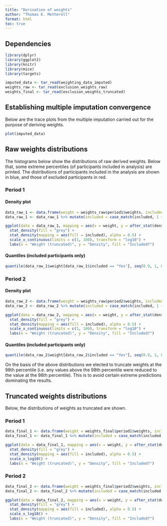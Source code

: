 ---
title: "Derivation of weights"
author: "Thomas E. Metherell"
format: html
toc: true
---

## Dependencies

```{r dependencies}
library(dplyr)
library(ggplot2)
library(knitr)
library(mice)
library(targets)

imputed_data <- tar_read(weighting_data_imputed)
weights_raw <- tar_read(exclusion_weights_raw)
weights_final <- tar_read(exclusion_weights_truncated)
```

## Establishing multiple imputation convergence

Below are the trace plots from the multiple imputation carried out for the purpose of deriving weights.

```{r convergence}
plot(imputed_data)
```

## Raw weights distributions

The histograms below show the distributions of raw derived weights. Below that, some extreme percentiles (of participants included in analysis) are printed. The distributions of participants included in the analysis are shown in blue, and those of excluded participants in red.

### Period 1

#### Density plot

```{r raw_1_1}
data_raw_1 <- data.frame(weight = weights_raw$period1$weights, included = weights_raw$period1$included)
data_raw_1 <- data_raw_1 %>% mutate(included = case_match(included, 1 ~ "Yes", 0 ~ "No"))

ggplot(data = data_raw_1, mapping = aes(x = weight, y = after_stat(density))) +
  stat_density(fill = "grey") +
  stat_density(mapping = aes(fill = included), alpha = 0.5) +
  scale_x_continuous(limits = c(1, 100), transform = "log10") +
  labs(x = "Weight (truncated)", y = "Density", fill = "Included?")
```

#### Quantiles (included participants only)

```{r raw_1_2}
quantile(data_raw_1$weight[data_raw_1$included == "Yes"], seq(0.9, 1, 0.01)) |> kable()
```

### Period 2

#### Density plot

```{r raw_2_1}
data_raw_2 <- data.frame(weight = weights_raw$period2$weights, included = weights_raw$period2$included)
data_raw_2 <- data_raw_2 %>% mutate(included = case_match(included, 1 ~ "Yes", 0 ~ "No"))

ggplot(data = data_raw_2, mapping = aes(x = weight, y = after_stat(density))) +
  stat_density(fill = "grey") +
  stat_density(mapping = aes(fill = included), alpha = 0.5) +
  scale_x_continuous(limits = c(1, 100), transform = "log10") +
  labs(x = "Weight (truncated)", y = "Density", fill = "Included?")
```

#### Quantiles (included participants only)

```{r raw_2_2}
quantile(data_raw_2$weight[data_raw_2$included == "Yes"], seq(0.9, 1, 0.01)) |> kable()
```

On the basis of the above distributions we elected to truncate weights at the 98th percentile (i.e. any values above the 98th percentile were reduced to the value at the 98th percentile). This is to avoid certain extreme predictions dominating the results.

## Truncated weights distributions

Below, the distributions of weights as truncated are shown.

### Period 1

```{r trunc_1}
data_final_1 <- data.frame(weight = weights_final$period1$weights, included = weights_final$period1$included)
data_final_1 <- data_final_1 %>% mutate(included = case_match(included, 1 ~ "Yes", 0 ~ "No"))

ggplot(data = data_final_1, mapping = aes(x = weight, y = after_stat(density))) +
  stat_density(fill = "grey") +
  stat_density(mapping = aes(fill = included), alpha = 0.5) +
  scale_x_log10() +
  labs(x = "Weight (truncated)", y = "Density", fill = "Included?")
```

### Period 2

```{r trunc_2}
data_final_2 <- data.frame(weight = weights_final$period2$weights, included = weights_final$period2$included)
data_final_2 <- data_final_2 %>% mutate(included = case_match(included, 1 ~ "Yes", 0 ~ "No"))

ggplot(data = data_final_2, mapping = aes(x = weight, y = after_stat(density))) +
  stat_density(fill = "grey") +
  stat_density(mapping = aes(fill = included), alpha = 0.5) +
  scale_x_log10() +
  labs(x = "Weight (truncated)", y = "Density", fill = "Included?")
```
